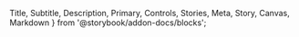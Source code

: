   Title, Subtitle, Description, Primary, Controls, Stories, Meta, Story, Canvas, Markdown
} from '@storybook/addon-docs/blocks';


<Meta name="Docs" of={ComponentStories} />

<Title />
<Subtitle />

## Overview
<Description />
<Primary />

## Parameters
<Controls />

## Slots

Inherits slots from [DtFormBase](?path=/docs/architecture-base-classes--docs#slots).

## Events

### `change`

**Event Detail:**
```json
{
  field: string,    // name attribute of field
  oldValue: string, // previous value before current change
  newValue: string, // updated value
}
```

## CSS Properties / Theming

Inherits custom properties from [DtFormBase](?path=/docs/architecture-base-classes--docs#css-properties).

| Custom Properties   | Default Value   |
|---------------------|-----------------|
| `--dt-form-background-color`  | `#fefefe`  |
| `--dt-single-select-text-color`  | `#0a0a0a`  |
| `--dt-form-border-color`  | `#cacaca`  |
| `--font-family`  | `sans-serif`  |
| `--dt-single-select-disabled-background-color`  | `--dt-form-disabled-background-color`  |
| `--dt-form-disabled-background-color`  | `#e6e6e6`  |
| `--dt-single-select-text-color-inverse`  | `#fff`  |
| `--dt-text-border-color-alert`  | `--alert-color`  |

## Parts

| Part Name | Description |
|-----------|-------------|
| `select` | The select element within the shadow DOM |

## Stories
<Stories title="" />

